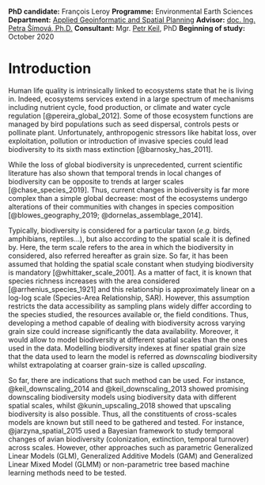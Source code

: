 <!-- to start this on a new page -->
\clearpage

**PhD candidate:** François Leroy\newline
**Programme:** Environmental Earth Sciences\newline
**Department:** [Applied Geoinformatic and Spatial Planning](https://www.fzp.czu.cz/en/r-9407-departments/r-9471-departments/r-9649-department-of-spatial-sciences)\newline
**Advisor:** [doc. Ing. Petra Šímová, Ph.D.](http://wp.czu.cz/cs/index.php/?r=1071&mp=person.info&idClovek=2155)\newline
**Consultant:** Mgr. [Petr Keil](http://wp.czu.cz/cs/index.php/?r=1071&mp=person.info&idClovek=34772), PhD\newline
**Beginning of study:** October 2020\newline
\newline

<!-- The new group is the only the introduction for it to start just after my specififcations-->
\begingroup
\let\clearpage\relax

# Introduction {#intro}


Human life quality is intrinsically linked to ecosystems state that he is living in. Indeed, ecosystems services extend in a large spectrum of mechanisms including nutrient cycle, food production, or climate and water cycle regulation [@pereira_global_2012]. Some of those ecosystem
functions are managed by bird populations such as seed dispersal, controls pests or pollinate plant.
Unfortunately, anthropogenic stressors like habitat loss, over exploitation, pollution or introduction of
invasive species could lead biodiversity to its sixth mass extinction [@barnosky_has_2011].


While the loss of global biodiversity is unprecedented, current scientific literature has also shown that
temporal trends in local changes of biodiversity can be opposite to trends at larger scales [@chase_species_2019]. Thus, current changes in biodiversity is far more complex than a simple global decrease:
most of the ecosystems undergo alterations of their communities with changes in species composition [@blowes_geography_2019; @dornelas_assemblage_2014]. 


Typically, biodiversity is considered for a particular taxon (*e.g.* birds, amphibians, reptiles...), but also
according to the spatial scale it is defined by. Here, the term scale refers to the area in which the
biodiversity in considered, also referred hereafter as grain size. So far, it has been assumed that
holding the spatial scale constant when studying biodiversity is mandatory [@whittaker_scale_2001]. As
a matter of fact, it is known that species richness increases with the area considered [@arrhenius_species_1921] and this relationship is approximately linear on a log-log scale (Species-Area Relationship,
SAR). However, this assumption restricts the data accessibility as sampling plans widely differ
according to the species studied, the resources available or, the field conditions. Thus, developing a
method capable of dealing with biodiversity across varying grain size could increase significantly the
data availability. Moreover, it would allow to model biodiversity at different spatial scales than the
ones used in the data. Modelling biodiversity indexes at finer spatial grain size that the data used to
learn the model is referred as *downscaling* biodiversity whilst extrapolating at coarser grain-size is
called *upscaling*.

So far, there are indications that such method can be used. For instance, @keil_downscaling_2014 and @keil_downscaling_2013 showed promising downscaling biodiversity models using biodiversity data with different
spatial scales, whilst @kunin_upscaling_2018 showed that upscaling biodiversity is also possible. Thus, all
the constituents of cross-scales models are known but still need to be gathered and tested. For
instance, @jarzyna_spatial_2015 used a Bayesian framework to study temporal changes of avian
biodiversity (colonization, extinction, temporal turnover) across scales. However, other approaches
such as parametric Generalized Linear Models (GLM), Generalized Additive Models (GAM) and
Generalized Linear Mixed Model (GLMM) or non-parametric tree based machine learning methods
need to be tested.

\endgroup
